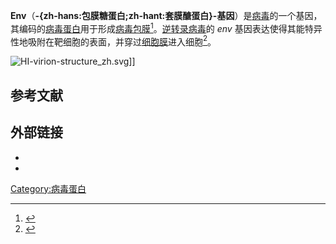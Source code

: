 {{Infobox nonhuman protein
| Name = env gp160; envelope glycoprotein
| image = 
| width = 
| caption = 
| Organism = HIV 1
| TaxID = 11676
| Symbol = env
| AltSymbols = 
| EntrezGene = 155971
| PDB = 
| RefSeqmRNA = 
| RefSeqProtein = NP_057856.1
| UniProt = P04578
| ECnumber = 
| Chromosome = viral genome
| EntrezChromosome = NC_001802.1
| GenLoc_start = 5771
| GenLoc_end = 8341
}}
'''Env'''（'''-{zh-hans:包膜糖蛋白;zh-hant:套膜醣蛋白}-基因'''）是[[病毒|病毒]]的一个基因，其编码的[[病毒蛋白|病毒蛋白]]用于形成[[病毒包膜|病毒包膜]]<ref>{{MeshName|Gene+Products,+env}}</ref>。[[逆转录病毒|逆转录病毒]]的 ''env'' 基因表达使得其能特异性地吸附在靶细胞的表面，并穿过[[细胞膜|细胞膜]]进入细胞<ref name="Coffin_1997">{{Cite book|author = Coffin JM, Hughes SH, Vamus HE|title = Retroviruses|publisher = Cold Spring Harbor Laboratory Press|location = Plainview, N.Y|year = 1997|pages = |isbn = 0-87969-497-1|oclc = |doi = |accessdate = }}</ref>。

[[File:HI-virion-structure_zh.svg|thumb]]]]

== 参考文献 ==
{{Reflist}}

== 外部链接 ==
* {{MeshName|Genes,+env}}
* {{MeshName|env+Gene+Products,+Human+Immunodeficiency+Virus}}

[[Category:病毒蛋白|Category:病毒蛋白]]